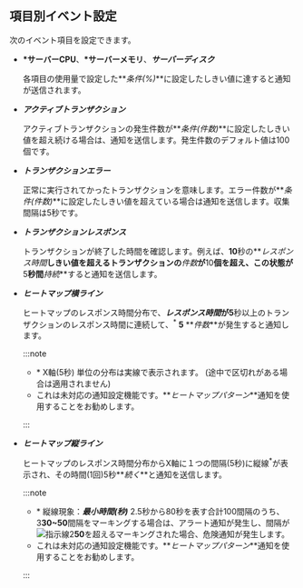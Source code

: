 ## 項目別イベント設定

次のイベント項目を設定できます。

-   **\*サーバーCPU**、**\*サーバーメモリ**、**_サーバーディスク_**

    各項目の使用量で設定した**_条件(%)_**に設定したしきい値に達すると通知が送信されます。

-   **_アクティブトランザクション_**

    アクティブトランザクションの発生件数が**_条件(件数)_**に設定したしきい値を超え続ける場合は、通知を送信します。発生件数のデフォルト値は100個です。

-   **_トランザクションエラー_**

    正常に実行されてかったトランザクションを意味します。エラー件数が**_条件(件数)_**に設定したしきい値を超えている場合は通知を送信します。収集間隔は5秒です。

-   **_トランザクションレスポンス_**

    トランザクションが終了した時間を確認します。例えば、**10**秒の**_レスポンス時間_**しきい値を超えるトランザクションの**_件数_**が**10**個を超え、この状態が**5**秒間**_持続_**すると通知を送信します。

-   **_ヒートマップ横ライン_**

    ヒートマップのレスポンス時間分布で、**_レスポンス時間_**が**5**秒以上のトランザクションのレスポンス時間に連続して、<sup>\*</sup> **5** **_件数_**が発生すると通知します。

    :::note

    -   \* X軸(5秒) 単位の分布は実線で表示されます。 (途中で区切れがある場合は適用されません)
    -   これは未対応の通知設定機能です。**_ヒートマップパターン_**通知を使用することをお勧めします。

    :::

-   **_ヒートマップ縦ライン_**

    ヒートマップのレスポンス時間分布からX軸に１つの間隔(5秒)に縦線<sup>\*</sup>が表示され、その時間(1回)5秒**_続く_**と通知を送信します。

    :::note

    -   \* 縦線現象：**_最小時間(秒)_** 2.5秒から80秒を表す合計100間隔のうち、3**30~50**間隔をマーキングする場合は、<span class='slow'>アラート通知</span>が発生し、間隔が![指示線2](/img/number-02.png)**50**を超えるマーキングされた場合、<span class='vslow'>危険通知</span>が発生します。
    -   これは未対応の通知設定機能です。**_ヒートマップパターン_**通知を使用することをお勧めします。

    :::
